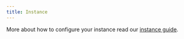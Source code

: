```yaml
---
title: Instance
---
```



<InstanceDescription name="InstanceDescription" />

More about how to configure your instance read our [instance guide](../../guides/manage/console/instance-settings).